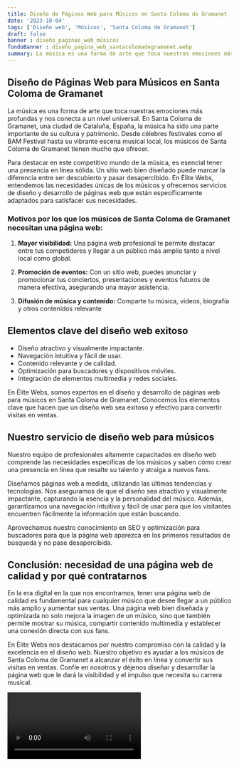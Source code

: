 ```yaml
---
title: Diseño de Páginas Web para Músicos en Santa Coloma de Gramanet
date: '2023-10-04'
tags: ['Diseño web', 'Músicos', 'Santa Coloma de Gramanet']
draft: false
banner : diseño_paginas_web_músicos
fondoBanner : diseño_pagina_web_santacolomadegramanet.webp
summary: La música es una forma de arte que toca nuestras emociones más profundas y nos conecta a un nivel universal. En Santa Coloma de Gramanet, una ciudad de Cataluña, España, la música ha sido una parte importante de su cultura y patrimonio. Desde célebres festivales como el BAM Festival hasta su vibrante escena musical local, los músicos de Santa Coloma de Gramanet tienen mucho que ofrecer.
---
```


## Diseño de Páginas Web para Músicos en Santa Coloma de Gramanet

La música es una forma de arte que toca nuestras emociones más profundas y nos conecta a un nivel universal. En Santa Coloma de Gramanet, una ciudad de Cataluña, España, la música ha sido una parte importante de su cultura y patrimonio. Desde célebres festivales como el BAM Festival hasta su vibrante escena musical local, los músicos de Santa Coloma de Gramanet tienen mucho que ofrecer.

Para destacar en este competitivo mundo de la música, es esencial tener una presencia en línea sólida. Un sitio web bien diseñado puede marcar la diferencia entre ser descubierto y pasar desapercibido. En Élite Webs, entendemos las necesidades únicas de los músicos y ofrecemos servicios de diseño y desarrollo de páginas web que están específicamente adaptados para satisfacer sus necesidades.

### Motivos por los que los músicos de Santa Coloma de Gramanet necesitan una página web:

1. **Mayor visibilidad:** Una página web profesional te permite destacar entre tus competidores y llegar a un público más amplio tanto a nivel local como global.

2. **Promoción de eventos:** Con un sitio web, puedes anunciar y promocionar tus conciertos, presentaciones y eventos futuros de manera efectiva, asegurando una mayor asistencia.

3. **Difusión de música y contenido:** Comparte tu música, videos, biografía y otros contenidos relevante

<GifSeo />

<Cta />

## Elementos clave del diseño web exitoso

- Diseño atractivo y visualmente impactante.
- Navegación intuitiva y fácil de usar.
- Contenido relevante y de calidad.
- Optimización para buscadores y dispositivos móviles.
- Integración de elementos multimedia y redes sociales.

En Élite Webs, somos expertos en el diseño y desarrollo de páginas web para músicos en Santa Coloma de Gramanet. Conocemos los elementos clave que hacen que un diseño web sea exitoso y efectivo para convertir visitas en ventas.

## Nuestro servicio de diseño web para músicos

Nuestro equipo de profesionales altamente capacitados en diseño web comprende las necesidades específicas de los músicos y saben cómo crear una presencia en línea que resalte su talento y atraiga a nuevos fans. 

Diseñamos páginas web a medida, utilizando las últimas tendencias y tecnologías. Nos aseguramos de que el diseño sea atractivo y visualmente impactante, capturando la esencia y la personalidad del músico. Además, garantizamos una navegación intuitiva y fácil de usar para que los visitantes encuentren fácilmente la información que están buscando.

Aprovechamos nuestro conocimiento en SEO y optimización para buscadores para que la página web aparezca en los primeros resultados de búsqueda y no pase desapercibida.

## Conclusión: necesidad de una página web de calidad y por qué contratarnos

En la era digital en la que nos encontramos, tener una página web de calidad es fundamental para cualquier músico que desee llegar a un público más amplio y aumentar sus ventas. Una página web bien diseñada y optimizada no solo mejora la imagen de un músico, sino que también permite mostrar su música, compartir contenido multimedia y establecer una conexión directa con sus fans.

En Élite Webs nos destacamos por nuestro compromiso con la calidad y la excelencia en el diseño web. Nuestro objetivo es ayudar a los músicos de Santa Coloma de Gramanet a alcanzar el éxito en línea y convertir sus visitas en ventas. Confíe en nosotros y déjenos diseñar y desarrollar la página web que le dará la visibilidad y el impulso que necesita su carrera musical.

<Video />

<CtaBot job='Músicos' city='Santa Coloma de Gramanet'/>

<Gmaps query='Santa Coloma de Gramanet+españa+maps' />